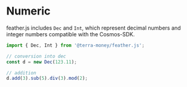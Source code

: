 # Numeric

feather.js includes `Dec` and `Int`, which represent decimal numbers and integer numbers compatible with the Cosmos-SDK.

```ts
import { Dec, Int } from '@terra-money/feather.js';

// conversion into dec
const d = new Dec(123.11);

// addition
d.add(3).sub(5).div(3).mod(2);
```
